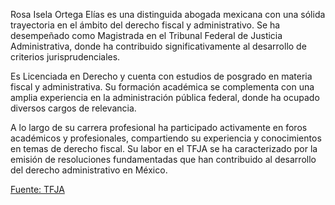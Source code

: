 Rosa Isela Ortega Elías es una distinguida abogada mexicana con una sólida trayectoria en el ámbito del derecho fiscal y administrativo. Se ha desempeñado como Magistrada en el Tribunal Federal de Justicia Administrativa, donde ha contribuido significativamente al desarrollo de criterios jurisprudenciales.

Es Licenciada en Derecho y cuenta con estudios de posgrado en materia fiscal y administrativa. Su formación académica se complementa con una amplia experiencia en la administración pública federal, donde ha ocupado diversos cargos de relevancia.

A lo largo de su carrera profesional ha participado activamente en foros académicos y profesionales, compartiendo su experiencia y conocimientos en temas de derecho fiscal. Su labor en el TFJA se ha caracterizado por la emisión de resoluciones fundamentadas que han contribuido al desarrollo del derecho administrativo en México.

[Fuente: TFJA][tfja]

[tfja]: https://www.tfja.gob.mx
